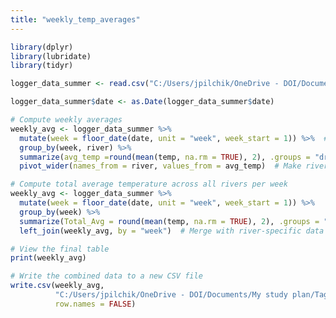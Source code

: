 ```yaml
---
title: "weekly_temp_averages"
---
```


```r
library(dplyr)
library(lubridate)
library(tidyr)
```

```r
logger_data_summer <- read.csv("C:/Users/jpilchik/OneDrive - DOI/Documents/My study plan/Tagging/Tracking/radio_tracking_2024/data/logger_data/logger_data_summer.csv")
```

```r

logger_data_summer$date <- as.Date(logger_data_summer$date) 

# Compute weekly averages
weekly_avg <- logger_data_summer %>%
  mutate(week = floor_date(date, unit = "week", week_start = 1)) %>%  # Group dates into weeks
  group_by(week, river) %>%
  summarize(avg_temp =round(mean(temp, na.rm = TRUE), 2), .groups = "drop") %>%
  pivot_wider(names_from = river, values_from = avg_temp)  # Make rivers into columns

# Compute total average temperature across all rivers per week
weekly_avg <- logger_data_summer %>%
  mutate(week = floor_date(date, unit = "week", week_start = 1)) %>%
  group_by(week) %>%
  summarize(Total_Avg = round(mean(temp, na.rm = TRUE), 2), .groups = "drop") %>%
  left_join(weekly_avg, by = "week")  # Merge with river-specific data

# View the final table
print(weekly_avg)

# Write the combined data to a new CSV file
write.csv(weekly_avg, 
          "C:/Users/jpilchik/OneDrive - DOI/Documents/My study plan/Tagging/Tracking/radio_tracking_2024/data/logger_data/weekly_avg.csv", 
          row.names = FALSE)

```

